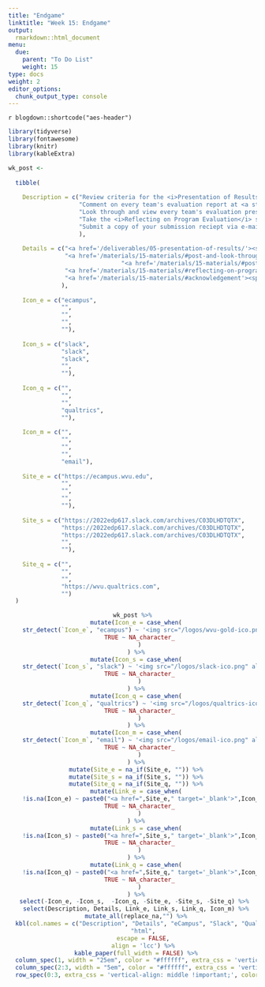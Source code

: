 ```yaml
---
title: "Endgame"
linktitle: "Week 15: Endgame"
output:
  rmarkdown::html_document
menu:
  due:
    parent: "To Do List"
    weight: 15
type: docs
weight: 2
editor_options: 
  chunk_output_type: console
---
```


`r blogdown::shortcode("aes-header")`

```r
library(tidyverse)
library(fontawesome)
library(knitr)
library(kableExtra)
```

```r

wk_post <- 
  
  tibble(
    
    Description = c("Review criteria for the <i>Presentation of Results</i> due this week",
                    "Comment on every team's evaluation report at <a style='color:#5eb0e5;'>\\ #evaluation-report</a>",
                    "Look through and view every team's evaluation presentation at <a style='color:#5eb0e5;'>\\ #presentation-of-results</a>",
                    "Take the <i>Reflecting on Program Evaluation</i> survey using the unique link sent to your WVU Mix e-mail account",
                    "Submit a copy of your submission reciept via e-mail"
                    ),
    
    Details = c("<a href='/deliverables/05-presentation-of-results/'><span style='font-size: 25px; color: #89cff0;'><i class='fas fa-info-circle'></i></span></a>",
                "<a href='/materials/15-materials/#post-and-look-through-evaluationspresentations'><span style='font-size: 25px; color: #89cff0;'><i class='fas fa-info-circle'></i></span></a>",
                                "<a href='/materials/15-materials/#post-and-look-through-evaluationspresentations'><span style='font-size: 25px; color: #89cff0;'><i class='fas fa-info-circle'></i></span></a>",
                "<a href='/materials/15-materials/#reflecting-on-program-evaluation'><span style='font-size: 25px; color: #89cff0;'><i class='fas fa-info-circle'></i></span></a>",
                "<a href='/materials/15-materials/#acknowledgement'><span style='font-size: 25px; color: #89cff0;'><i class='fas fa-info-circle'></i></span></a>"
               ),
    
    Icon_e = c("ecampus",
               "",
               "",
               "",
               ""),
    
    Icon_s = c("slack",
               "slack",
               "slack",
               "",
               ""),
    
    Icon_q = c("",
               "",
               "",
               "qualtrics",
               ""),
    
    Icon_m = c("",
               "",
               "",
               "",
               "email"),
    
    Site_e = c("https://ecampus.wvu.edu",
               "",
               "",
               "",
               ""),
    
    Site_s = c("https://2022edp617.slack.com/archives/C03DLHDTQTX",
               "https://2022edp617.slack.com/archives/C03DLHDTQTX",
               "https://2022edp617.slack.com/archives/C03DLHDTQTX",
               "",
               ""),
    
    Site_q = c("",
               "",
               "",
               "https://wvu.qualtrics.com",
               "")
  )
```

<center>
```r
wk_post %>%
  mutate(Icon_e = case_when(
    str_detect(`Icon_e`, "ecampus") ~ '<img src="/logos/wvu-gold-ico.png" alt="Slack icon" width="25">',
    TRUE ~ NA_character_
    )
  ) %>%
  mutate(Icon_s = case_when(
    str_detect(`Icon_s`, "slack") ~ '<img src="/logos/slack-ico.png" alt="Slack icon" width="25">',
    TRUE ~ NA_character_
    )
  ) %>%
  mutate(Icon_q = case_when(
    str_detect(`Icon_q`, "qualtrics") ~ '<img src="/logos/qualtrics-ico.png" alt="Qualtrics icon" width="27">',
    TRUE ~ NA_character_
    )
  ) %>%
  mutate(Icon_m = case_when(
    str_detect(`Icon_m`, "email") ~ '<img src="/logos/email-ico.png" alt="Email icon" width="27">',
    TRUE ~ NA_character_
    )
  ) %>%
  mutate(Site_e = na_if(Site_e, "")) %>%
  mutate(Site_s = na_if(Site_s, "")) %>%
  mutate(Site_q = na_if(Site_q, "")) %>%
  mutate(Link_e = case_when(
    !is.na(Icon_e) ~ paste0("<a href=",Site_e," target='_blank'>",Icon_e,"</a>"),
    TRUE ~ NA_character_
    )
  ) %>%
  mutate(Link_s = case_when(
    !is.na(Icon_s) ~ paste0("<a href=",Site_s," target='_blank'>",Icon_s,"</a>"),
    TRUE ~ NA_character_
    )
  ) %>%
  mutate(Link_q = case_when(
    !is.na(Icon_q) ~ paste0("<a href=",Site_q," target='_blank'>",Icon_q,"</a>"),
    TRUE ~ NA_character_
    )
  ) %>%
  select(-Icon_e, -Icon_s,  -Icon_q, -Site_e, -Site_s, -Site_q) %>% 
  select(Description, Details, Link_e, Link_s, Link_q, Icon_m) %>%
  mutate_all(replace_na,"") %>%
  kbl(col.names = c("Description", "Details", "eCampus", "Slack", "Qualtrics", "Email"),
      "html",
      escape = FALSE,
      align = 'lcc') %>%
  kable_paper(full_width = FALSE) %>%
  column_spec(1, width = "25em", color = "#ffffff", extra_css = 'vertical-align: middle !important;') %>%
  column_spec(2:3, width = "5em", color = "#ffffff", extra_css = 'vertical-align: middle !important;') %>%
  row_spec(0:3, extra_css = 'vertical-align: middle !important;', color = "#f7f7f7", background = "transparent")
```
</center>
